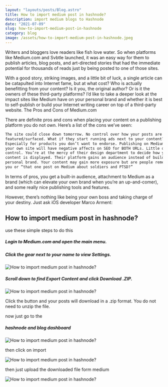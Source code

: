 ```yaml
---
layout: "layouts/posts/Blog.astro"
title: How to import medium post in hashnode?
description: import medium blogs to Hashnode
date: "2021-07-09"
slug: how-to-import-medium-post-in-hashnode
category: blog
image: /assets/how-to-import-medium-post-in-hashnode.jpeg
---
```



Writers and bloggers love readers like fish love water. So when platforms like Medium.com and Svbtle launched, it was an easy way for them to publish articles, blog posts, and art-directed stories that had the immediate potential for thousands of reads just by being posted to one of those sites.

With a good story, striking images, and a little bit of luck, a single article can be catapulted into Internet fame, but at what cost? Who is actually benefitting from your content? Is it you, the original author? Or is it the owners of these third-party platforms? I’d like to take a deeper look at the impact sites like Medium have on your personal brand and whether it is best to self-publish or build your Internet writing career on top of a third-party website.
The Pros and Cons of Medium.com

There are definite pros and cons when placing your content on a publishing platform you do not own. Here’s a list of the cons we’ve seen:

```html
The site could close down tomorrow. No control over how your posts are
featured/surfaced. What if they start running ads next to your content?
Especially for products you don’t want to endorse. Publishing on Medium then
your own site will have negative affects on SEO for BOTH URLs. Little design
control. You’re at the mercy of their design department to decide how your
content is displayed. Their platform gains an audience instead of building your
personal brand. Your content may gain more exposure but are people remembering
you or “that one post on Medium about soldiers and PTSD?”
```

<Ad/>

In terms of pros, you get a built-in audience, attachment to Medium as a brand (which can elevate your own brand when you’re an up-and-comer), and some really nice publishing tools and features.

However, there’s nothing like being your own boss and taking charge of your destiny. Just ask iOS developer Marco Arment:

## How to import medium post in hashnode?

use these simple steps to do this

##### Login to Medium.com and open the main menu.

##### Click the gear next to your name to view Settings.

![How to import medium post in hashnode?](/assets/BBpHibKDM.jpeg)

##### Scroll down to find Export Content and click Download .ZIP.

![How to import medium post in hashnode?](/assets/iv7qXiCmk.jpeg)

Click the button and your posts will download in a .zip format. You do not need to unzip the file.

now just go to the

##### hashnode and blog dashboard

![How to import medium post in hashnode?](/assets/9gjQmIMFC.png)

then click on import

![How to import medium post in hashnode?](/assets/prtu5mD9a.png)

then just upload the downloaded file form medium

![How to import medium post in hashnode?](/assets/wcqXgZq-j.png)
